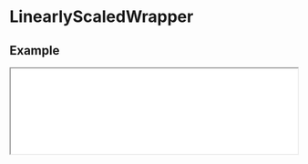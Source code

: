 
# LinearlyScaledWrapper

## Example

<iframe
  src="/examples/linearly-scaled-wrapper"
  height={500}
  width="100%"
  className="mt-6 mb-6 rounded-xl border border-slate-200"
/>

<Cards>
  <Card
    className="border border-slate-100 transition-all duration-400 bg-slate-50 overflow-hidden hover:shadow-md"
    title={
      <div className="flex items-center gap-4 justify-center w-full text-slate-700">
        <Icon icon="cib:codesandbox" className="text-2xl" />
        <div>View on CodeSandbox</div>
      </div>
    }
    target="_blank"
    href="https://codesandbox.io/s/scrollery-linearly-scaled-demo-92555m"
  />
</Cards>

<Tabs items={["index.tsx", "styles.css"]}>
  <Tab>

```javascript filename="index.tsx" copy
import { LinearlyScaledWrapper } from "@nguyend-nam/scrollery-ts";
import "./styles.css";

export default function LinearlyScaledWrapperDemo() {
  return (
    <div className="layout">
      <h1 className="heading">
        <code>LinearlyScaledWrapper</code>
      </h1>

      <LinearlyScaledWrapper className="item-wrapper">
        <div className="item" />
      </LinearlyScaledWrapper>
    </div>
  );
}
```

  </Tab>
  <Tab>

```css filename="styles.css" copy
.layout {
  padding: 32px 0;
}

.heading {
  color: #018383;
  margin-bottom: 100px;
  padding: 0 32px;
}

.item-wrapper {
  width: 100%;
  margin-top: 300px;
  margin-bottom: 800px;
  display: flex;
  justify-content: center;
}

.item {
  border-radius: 16px;
  height: 100%;
  background-color: #02a8a8;
}
```

  </Tab>
</Tabs>

## API

| Name              | Type            | Default | Description                                                          | Required |
| ----------------- | --------------- | ------- | -------------------------------------------------------------------- | -------- |
| **children**      | `JSX.Element`   |         | The single component for the content you want to animate on scroll   | &check;  |
| **style**         | `CSSProperties` |         | The styles you want to apply to the wrapper                          |          |
| **className**     | `string`        |         | The classes you want to apply to the wrapper                         |          |
| **itemStyle**     | `CSSProperties` |         | The styles you want to apply to each item                            |          |
| **itemClassName** | `string`        |         | The classes you want to apply to each item                           |          |
| **isSticky**      | `boolean`       | `true`  | If `true`, then the content stays inside the viewport when animating |          |
| **from**          | `number`        | `100`   | The starting size of the content                                     |          |
| **to**            | `number`        |         | The ending size of the content                                       |          |

